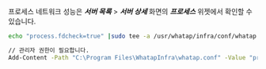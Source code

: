 프로세스 네트워크 성능은 ***서버 목록*** > ***서버 상세*** 화면의 ***프로세스*** 위젯에서 확인할 수 있습니다.

<Tabs>
<TabItem value="lxs" label="Linux Shell">

```bash title=SH
echo "process.fdcheck=true" |sudo tee -a /usr/whatap/infra/conf/whatap.conf
```

</TabItem>
<TabItem value="wps" label="Windows Powershell">

```bash title=SH
// 관리자 권한이 필요합니다.
Add-Content -Path "C:\Program Files\WhatapInfra\whatap.conf" -Value "process.fdcheck=true"
```

</TabItem>
</Tabs>

